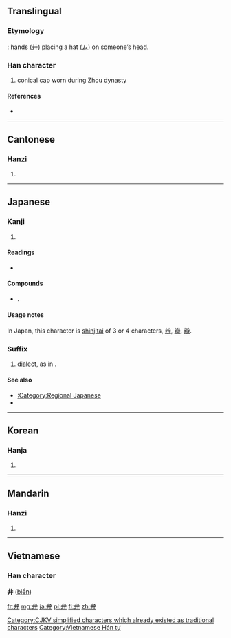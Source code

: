 {{also|辨|瓣|辯}}<!--(all of them only in Japanese Shinjitai)-->
==Translingual==
===Etymology===
{{Han compound|ls=i|ム|廾}}: hands (廾) placing a hat (ム) on someone’s head.

===Han character===
{{Han char|rn=55|rad=廾|as=02|sn=5|four=2344<sub>0</sub>|canj=戈廿 (IT), X戈廿 (XIT)}}

# conical cap worn during Zhou dynasty

====References====
* {{Han ref|kx=0353.110|dkj=09588|dj=0668.110|hdz=10514.070|uh=5F01|ud=24321|bh=A5AF|bd=42415}}

----

==Cantonese==

===Hanzi===
{{yue-hanzi|jyut=|y=bin6}}

# {{defn|Cantonese|sort=廾02}}

----

==Japanese==

===Kanji===
{{ja-kanji|grade=5|rs=廾02}}

# {{defn|Japanese|sort=廾02}}

====Readings====
* {{ja-readings|on=[[べん]] (ben), [[へん]] (hen)|kun=[[かんむり]] (kammuri), [[わける]] (wakeru), [[わきまえる]] (wakimaeru)}}

====Compounds====
* {{term|関西弁||Kansai dialect|tr=kansaiben|lang=ja|sc=Jpan}}.

====Usage notes====
In Japan, this character is [[shinjitai]] of 3 or 4 characters, [[辨]], [[瓣]], [[辯]].

===Suffix===
{{infl|ja|suffix|tr=べん, ben}}

# [[dialect]], as in {{term|関西弁||Kansai dialect|tr=kansaiben|lang=ja|sc=Jpan}}.

====See also====
* [[:Category:Regional Japanese]]
* {{term|方言||dialect|tr=ほうげん, hōgen|sc=Jpan|lang=ja}}

----

==Korean==

===Hanja===
{{ko-hanja|hangeul=[[변]], [[반]]|eumhun=|rv=byeon, ban|mr=pyŏn, pan|y=pyen, pan}}

# {{defn|Korean|sort=廾02}}

[[Category:CJKV simplified characters which already existed as traditional characters]]

----

==Mandarin==

===Hanzi===
{{cmn-hanzi|pin=[[biàn]] ([[bian4]])|wg=pien<sup>4</sup>}}
#{{defn|Mandarin|sort=廾02}}

----

==Vietnamese==
===Han character===
'''弁''' ([[biền]])

[[Category:Vietnamese Hán tự]]

[[fr:弁]]
[[mg:弁]]
[[ja:弁]]
[[pl:弁]]
[[fi:弁]]
[[zh:弁]]